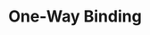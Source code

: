 ---
id: "angular_tf_easy_019"
questionType: "TRUE_FALSE"
title: "One-Way Binding"
statement: "Property binding allows data to flow from template to component."
difficulty: "EASY"
category: "Angular"
correctAnswer: false
explanation: "Property binding flows from component to template."
---